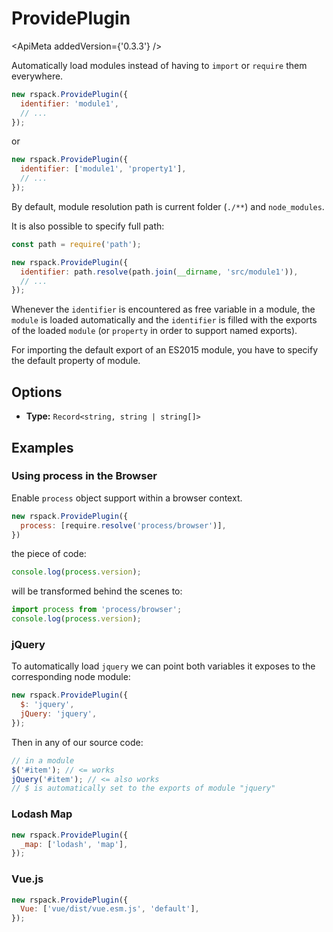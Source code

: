 
<WebpackLicense from="https://webpack.js.org/plugins/provide-plugin/" />

# ProvidePlugin

<ApiMeta addedVersion={'0.3.3'} />

Automatically load modules instead of having to `import` or `require` them everywhere.

```js
new rspack.ProvidePlugin({
  identifier: 'module1',
  // ...
});
```

or

```js
new rspack.ProvidePlugin({
  identifier: ['module1', 'property1'],
  // ...
});
```

By default, module resolution path is current folder (`./**`) and `node_modules`.

It is also possible to specify full path:

```js
const path = require('path');

new rspack.ProvidePlugin({
  identifier: path.resolve(path.join(__dirname, 'src/module1')),
  // ...
});
```

Whenever the `identifier` is encountered as free variable in a module, the `module` is loaded automatically and the `identifier` is filled with the exports of the loaded `module` (or `property` in order to support named exports).

For importing the default export of an ES2015 module, you have to specify the default property of module.

## Options

- **Type:** `Record<string, string | string[]>`

## Examples

### Using process in the Browser

Enable `process` object support within a browser context.

```js
new rspack.ProvidePlugin({
  process: [require.resolve('process/browser')],
})
```

the piece of code:

```js
console.log(process.version);
```

will be transformed behind the scenes to:

```js
import process from 'process/browser';
console.log(process.version);
```

### jQuery

To automatically load `jquery` we can point both variables it exposes to the corresponding node module:

```js
new rspack.ProvidePlugin({
  $: 'jquery',
  jQuery: 'jquery',
});
```

Then in any of our source code:

```js
// in a module
$('#item'); // <= works
jQuery('#item'); // <= also works
// $ is automatically set to the exports of module "jquery"
```

### Lodash Map

```js
new rspack.ProvidePlugin({
  _map: ['lodash', 'map'],
});
```

### Vue.js

```js
new rspack.ProvidePlugin({
  Vue: ['vue/dist/vue.esm.js', 'default'],
});
```
